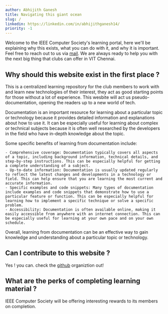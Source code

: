 ```yaml
---
author: Abhijith Ganesh
title: Navigating this giant ocean
slug: /
linkedin: https://linkedin.com/in/abhijithganesh14/
priority: -1
---
```


Welcome to the IEEE Computer Society's learning portal, here we'll be explaining why this exists, what you can do with it, and why it is important.
Feel free to reach out to us via <u>[mail](mailto:ieeecomputersociety.vit.ac.in)</u>. We are always ready to help you with the next big thing that clubs can
offer in VIT Chennai.

## Why should this website exist in the first place ?

This is a centralized learning repository for the club members to work with and learn new technologies of their interest, they act as good starting points for those without a lot of experience. This wesbite will act us
pseudo-documentation, opening the readers up to a new world of tech.

Documentation is an important resource for learning about a particular topic or technology because it provides detailed information and explanations about how to use it. It can be especially useful for learning about complex or technical subjects because it is often well researched by the developers in the field who have in-depth knowledge about the topic.

Some specific benefits of learning from documentation include:

    - Comprehensive coverage: Documentation typically covers all aspects of a topic, including background information, technical details, and step-by-step instructions. This can be especially helpful for getting a complete understanding of a subject.
    - Up-to-date information: Documentation is usually updated regularly to reflect the latest changes and developments in a technology or field. This can help ensure that you are learning the most current and accurate information.
    - Specific examples and code snippets: Many types of documentation include examples and code snippets that demonstrate how to use a particular feature or function. This can be especially helpful for learning how to implement a specific technique or solve a specific problem.
    - Accessibility: Documentation is often available online, making it easily accessible from anywhere with an internet connection. This can be especially useful for learning at your own pace and on your own schedule.

Overall, learning from documentation can be an effective way to gain knowledge and understanding about a particular topic or technology.

## Can I contribute to this website ?

Yes ! you can. check the <u>[github](https://github.com/ComputerSocietyVITC/)</u> organiztion out!

## What are the perks of completing learning material ?

IEEE Computer Society will be offering interesting rewards to its members on completion.

